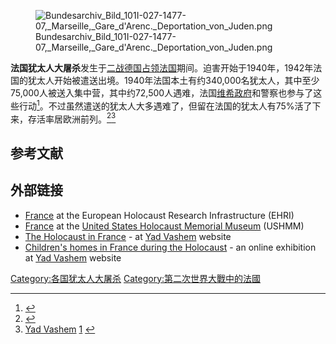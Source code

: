 [[File:Bundesarchiv_Bild_101I-027-1477-07,_Marseille,_Gare_d'Arenc._Deportation_von_Juden.png|thumb]]

'''法国犹太人大屠杀'''发生于[[第二次世界大战德占法国军事管辖区|二战德国占领法国]]期间。迫害开始于1940年，1942年法国的犹太人开始被遣送出境。1940年法国本土有约340,000名犹太人，其中至少75,000人被送入集中营，其中约72,500人遇难，法国[[维希政府|维希政府]]和警察也参与了这些行动<ref>{{cite book |last1=Marrus |first1=Michael Robert in 1995 |title=Vichy France and the Jews |year=1995 |publisher=Stanford University Press |isbn=9780804724999 |pages=XV, 243–5 |url=https://books.google.com/books?id=Q7ORlIpHKLEC&pg=PA243 |access-date=2020-11-17 |archive-date=2021-09-23 |archive-url=https://web.archive.org/web/20210923052406/https://books.google.com/books?id=Q7ORlIpHKLEC&pg=PA243 |dead-url=no }}</ref>。不过虽然遣送的犹太人大多遇难了，但留在法国的犹太人有75%活了下来，存活率居欧洲前列。<ref name="bseditions.fr">{{cite web|url=http://www.encyclopedie.bseditions.fr/article.php?pArticleId=158&pChapitreId=23982&pArticleLib=Le+Bilan+de+la+Shoah+en+France+%5BLe+r%E9gime+de+Vichy%5D|title=Le Bilan de la Shoah en France [Le régime de Vichy]|work=bseditions.fr|access-date=2020-11-17|archive-date=2019-09-07|archive-url=https://web.archive.org/web/20190907231723/http://www.encyclopedie.bseditions.fr/article.php?pArticleId=158|dead-url=no}}</ref><ref name="auto">[[Yad_Vashem|Yad Vashem]] [http://www.yad-vashem.org.il/yv/en/education/languages/dutch/pdf/article_croes.pdf] {{Wayback|url=http://www.yad-vashem.org.il/yv/en/education/languages/dutch/pdf/article_croes.pdf |date=20171011041206 }}</ref>
==参考文献==
{{reflist}}

==外部链接==
{{commons category|The Holocaust in France}}
*[https://portal.ehri-project.eu/countries/fr France] {{Wayback|url=https://portal.ehri-project.eu/countries/fr |date=20210122193004 }} at the European Holocaust Research Infrastructure (EHRI)
*[http://www.ushmm.org/wlc/en/article.php?ModuleId=10005429 France] {{Wayback|url=http://www.ushmm.org/wlc/en/article.php?ModuleId=10005429 |date=20141206075910 }} at the [[美国大屠杀纪念博物馆|United States Holocaust Memorial Museum]] (USHMM)
*[https://www.yadvashem.org/holocaust/france.html The Holocaust in France] {{Wayback|url=https://www.yadvashem.org/holocaust/france.html |date=20210127014748 }} - at [[Yad_Vashem|Yad Vashem]] website
*[http://www.yadvashem.org/yv/en/exhibitions/childrens-homes/index.asp Children's homes in France during the Holocaust] {{Wayback|url=http://www.yadvashem.org/yv/en/exhibitions/childrens-homes/index.asp |date=20210125121312 }} - an online exhibition at [[Yad_Vashem|Yad Vashem]] website


{{The Holocaust|state=collapsed}}

[[Category:各国犹太人大屠杀|Category:各国犹太人大屠杀]]
[[Category:第二次世界大戰中的法國|Category:第二次世界大戰中的法國]]